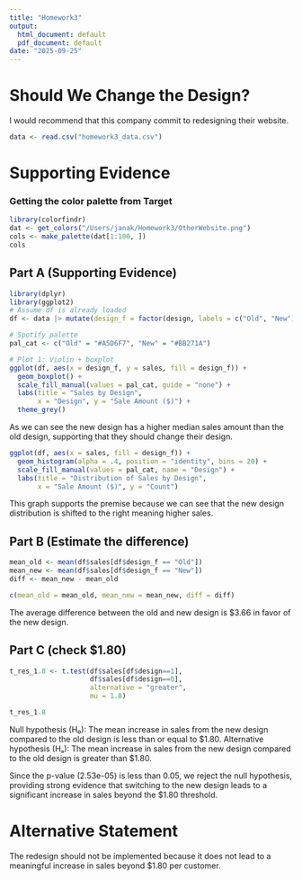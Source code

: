 ```yaml
---
title: "Homework3"
output:
  html_document: default
  pdf_document: default
date: "2025-09-25"
---
```


# Should We Change the Design?

I would recommend that this company commit to redesigning their website.

```r
data <- read.csv("homework3_data.csv")
```

# Supporting Evidence

### Getting the color palette from Target

```r
library(colorfindr)
dat <- get_colors("/Users/janak/Homework3/OtherWebsite.png")
cols <- make_palette(dat[1:100, ])
cols
```

## Part A (Supporting Evidence)


```r
library(dplyr)
library(ggplot2)
# Assume df is already loaded
df <- data |> mutate(design_f = factor(design, labels = c("Old", "New")))

# Spotify palette
pal_cat <- c("Old" = "#A5D6F7", "New" = "#BB271A")

# Plot 1: Violin + boxplot
ggplot(df, aes(x = design_f, y = sales, fill = design_f)) +
  geom_boxplot() +
  scale_fill_manual(values = pal_cat, guide = "none") +
  labs(title = "Sales by Design",
       x = "Design", y = "Sale Amount ($)") +
  theme_grey()
```

As we can see the new design has a higher median sales amount than the old design, supporting that they should change their design. 

```r
ggplot(df, aes(x = sales, fill = design_f)) +
  geom_histogram(alpha = .4, position = "identity", bins = 20) +
  scale_fill_manual(values = pal_cat, name = "Design") +
  labs(title = "Distribution of Sales by Design",
       x = "Sale Amount ($)", y = "Count")


```

This graph supports the premise because we can see that the new design distribution is shifted to the right meaning higher sales.

## Part B (Estimate the difference)

```r
mean_old <- mean(df$sales[df$design_f == "Old"])
mean_new <- mean(df$sales[df$design_f == "New"])
diff <- mean_new - mean_old

c(mean_old = mean_old, mean_new = mean_new, diff = diff)

```

The average difference between the old and new design is $3.66 in favor of the new design.

## Part C (check $1.80)

```r
t_res_1.8 <- t.test(df$sales[df$design==1],
                    df$sales[df$design==0],
                    alternative = "greater",
                    mu = 1.8)

t_res_1.8
```

Null hypothesis (H₀): The mean increase in sales from the new design compared to the old design is less than or equal to $1.80.
Alternative hypothesis (Hₐ): The mean increase in sales from the new design compared to the old design is greater than $1.80.

Since the p-value (2.53e-05) is less than 0.05, we reject the null hypothesis, providing strong evidence that switching to the new design leads to a significant increase in sales beyond the $1.80 threshold.

# Alternative Statement

The redesign should not be implemented because it does not lead to a meaningful increase in sales beyond $1.80 per customer.

